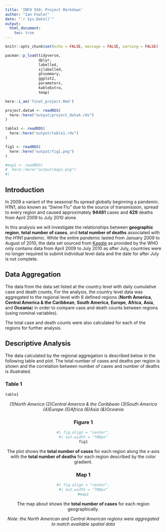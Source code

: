 ```yaml
---
title: 'INFO 550: Project Markdown'
author: "Ian Fowler"
date: "`r Sys.Date()`"
output: 
  html_document:
    toc: true
---
```


```r
knitr::opts_chunk$set(echo = FALSE, message = FALSE, warning = FALSE)

pacman::p_load(tidyverse, 
               dplyr, 
               labelled, 
               sjlabelled, 
               gtsummary, 
               ggplot2, 
               parameters, 
               kableExtra,
               tmap)
```

```r
here::i_am('final_project.Rmd')
```

```r
project.data4 <- readRDS(
  here::here("output/project_data4.rds")
)

table1 <- readRDS(
  here::here("output/table1.rds")
)

fig1 <- readRDS(
  here::here("output/fig1.png")
)

#map1 <- readRDS(
#  here::here("output/map1.png")
#)
```

## Introduction

In 2009 a variant of the seasonal flu spread globally beginning a pandemic. H1N1, also known as "Swine Flu" due to the source of transmission, spread to every region and caused approximately __94481__ cases and __429__ deaths from April 2009 to July 2010 alone.

In this analysis we will investigate the relationships between __geographic region__, __total number of cases__, and __total number of deaths__ associated with the H1N1 pandemic. While the entire pandemic lasted from January 2009 to August of 2010, the data set sourced from [Kaggle](https://www.kaggle.com/datasets/imdevskp/h1n1-swine-flu-2009-pandemic-dataset?resource=download) as provided by the WHO only contains data from April 2009 to July 2010 as after July, countries were no longer required to submit individual level data and the date for after July is not complete.

## Data Aggregation

The data from the data set listed at the country level with daily cumulative case and death counts, For the analysis, the country level data was aggregated to the regional level with 8 defined regions (**North America**, **Central America & the Caribbean**, **South America**, **Europe**, **Africa**, **Asia**, and **Oceania**) in order to compare case and death counts between regions (using nominal variables). 

The total case and death counts were also calculated for each of the regions for further analysis.

## Descriptive Analysis

The data calculated by the regional aggregation is described below in the following table and plot. The total number of cases and deaths per region is shown and the correlation between number of cases and number of deaths is illustrated.

### Table 1

```r
table1
```

<center>
*(1)North America (2)Central America & the Caribbean (3)South America (4)Europe (5)Africa (6)Asia (&)Oceania*
<center>

### Figure 1

```r
#| fig.align = "center",
#| out.width = "700px"
fig1
```

The plot shows the __total number of cases__ for each region along the x-axis with the __total number of deaths__ for each region described by the color gradient.

### Map 1

```r
#| fig.align = "center",
#| out.width = "700px"
#map1
```

The map about shows the __total number of cases__ for each region geographically. 

*Note: the North American and Central American regions were aggregated to match available spatial data*
